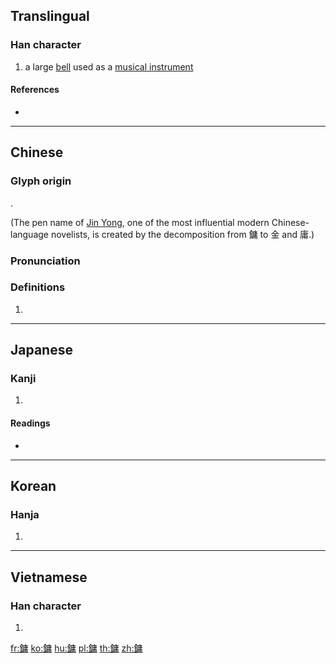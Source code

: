 {{character info/new}}
{{also|镛}}
==Translingual==

===Han character===
{{Han char|rn=167|rad=金|as=11|sn=19|four=80127|canj=CILB}}

# a large [[bell]] used as a [[musical instrument]]

====References====
* {{Han ref|kx=1320.060|dkj=40808|dj=1820.020|hdz=64250.060|uh=93DE|ud=37854|bh=F360|bd=62304}}

----

==Chinese==
{{zh-forms|s=镛}}

===Glyph origin===
{{Han etym}}
{{Han compound|金|庸|c1=s|t1=metal|c2=p|ls=psc}}.

(The pen name of [[w:Jin Yong|Jin Yong]], one of the most influential modern Chinese-language novelists, is created by the decomposition from 鏞 to 金 and 庸.)

===Pronunciation===
{{zh-pron
|m=yōng
|c=jung4
|mc=y
|oc=y
|cat=
}}

===Definitions===
{{zh-hanzi}}

# {{rfdef|zh}}

----

==Japanese==

===Kanji===
{{ja-kanji|grade=|rs=金11}}

# {{defn|lang=ja|sort=金11}}

====Readings====
* {{ja-readings|on=[[よう]] (yō), [[ゆ]] (yu)|kun=[[つりがね]] (tsurigane)}}

----

==Korean==

===Hanja===
{{ko-hanja|hangeul=용|eumhun=|rv=yong|mr=yong|y=yong}}

# {{defn|lang=ko|sort=金11}}

----

==Vietnamese==

===Han character===
{{vi-hantu|[[dong]], [[dung]]|rs=金11}}

# {{defn|lang=vi|sort=金11}}

[[fr:鏞]]
[[ko:鏞]]
[[hu:鏞]]
[[pl:鏞]]
[[th:鏞]]
[[zh:鏞]]